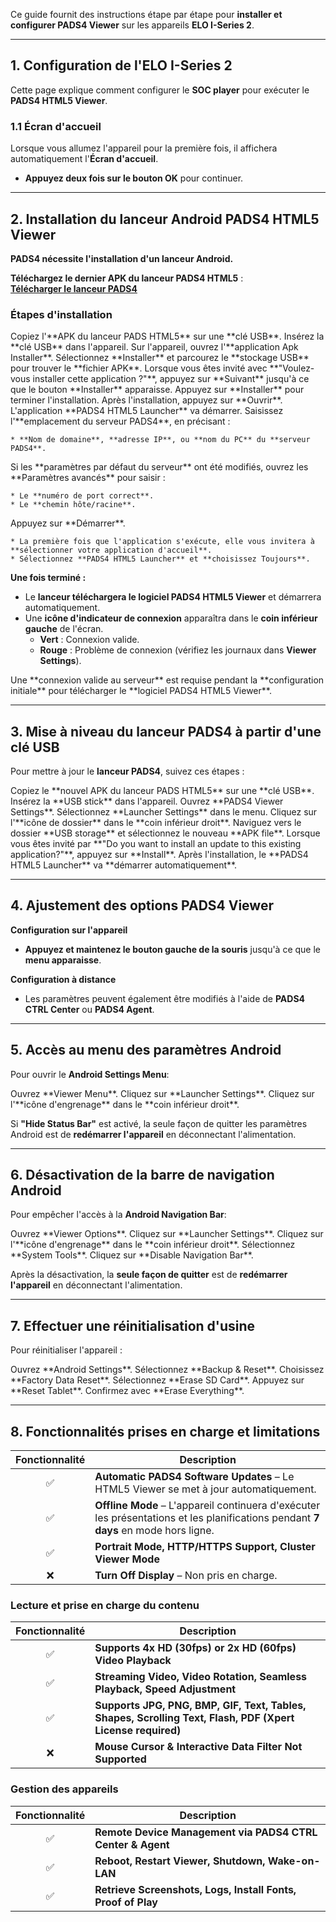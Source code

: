 Ce guide fournit des instructions étape par étape pour **installer et configurer PADS4 Viewer** sur les appareils **ELO I-Series 2**.

***

## **1. Configuration de l'ELO I-Series 2**

Cette page explique comment configurer le **SOC player** pour exécuter le **PADS4 HTML5 Viewer**.

### **1.1 Écran d'accueil**

Lorsque vous allumez l'appareil pour la première fois, il affichera automatiquement l'**Écran d'accueil**.

* **Appuyez deux fois sur le bouton OK** pour continuer.

***

## **2. Installation du lanceur Android PADS4 HTML5 Viewer**

**PADS4 nécessite l'installation d'un lanceur Android.**

**Téléchargez le dernier APK du lanceur PADS4 HTML5** :\
**[Télécharger le lanceur PADS4](http://go.pads4.com/?fwlink=1004)**

### **Étapes d'installation**

<Steps>
  <Step title="Première étape">
    Copiez l'**APK du lanceur PADS HTML5** sur une **clé USB**.
  </Step>

  <Step title="Deuxième étape">
    Insérez la **clé USB** dans l'appareil.
  </Step>

  <Step title="Troisième étape">
    Sur l'appareil, ouvrez l'**application Apk Installer**.
  </Step>

  <Step title="Quatrième étape">
    Sélectionnez **Installer** et parcourez le **stockage USB** pour trouver le **fichier APK**.
  </Step>

  <Step title="Cinquième étape">
    Lorsque vous êtes invité avec **"Voulez-vous installer cette application ?"**, appuyez sur **Suivant** jusqu'à ce que le bouton **Installer** apparaisse.
  </Step>

  <Step title="Sixième étape">
    Appuyez sur **Installer** pour terminer l'installation.
  </Step>

  <Step title="Septième étape">
    Après l'installation, appuyez sur **Ouvrir**.
  </Step>

  <Step title="Huitième étape">
    L'application **PADS4 HTML5 Launcher** va démarrer. Saisissez l'**emplacement du serveur PADS4**, en précisant :

    * **Nom de domaine**, **adresse IP**, ou **nom du PC** du **serveur PADS4**.
  </Step>

  <Step title="Neuvième étape - *Facultatif*">
    Si les **paramètres par défaut du serveur** ont été modifiés, ouvrez les **Paramètres avancés** pour saisir :

    * Le **numéro de port correct**.
    * Le **chemin hôte/racine**.
  </Step>

  <Step title="Dixième étape">
    Appuyez sur **Démarrer**.

    * La première fois que l'application s'exécute, elle vous invitera à **sélectionner votre application d'accueil**.
    * Sélectionnez **PADS4 HTML5 Launcher** et **choisissez Toujours**.
  </Step>
</Steps>

**Une fois terminé :**

* Le **lanceur téléchargera le logiciel PADS4 HTML5 Viewer** et démarrera automatiquement.
* Une **icône d'indicateur de connexion** apparaîtra dans le **coin inférieur gauche** de l'écran.
  * **Vert** : Connexion valide.
  * **Rouge** : Problème de connexion (vérifiez les journaux dans **Viewer Settings**).

<Warning>
  Une **connexion valide au serveur** est requise pendant la **configuration initiale** pour télécharger le **logiciel PADS4 HTML5 Viewer**.
</Warning>

***

## **3. Mise à niveau du lanceur PADS4 à partir d'une clé USB**

Pour mettre à jour le **lanceur PADS4**, suivez ces étapes :

<Steps>
  <Step title="Première étape">
    Copiez le **nouvel APK du lanceur PADS HTML5** sur une **clé USB**.
  </Step>

  <Step title="Deuxième étape">
    Insérez la **USB stick** dans l'appareil.
  </Step>

  <Step title="Étape Trois">
    Ouvrez **PADS4 Viewer Settings**.
  </Step>

  <Step title="Étape Quatre">
    Sélectionnez **Launcher Settings** dans le menu.
  </Step>

  <Step title="Étape Cinq">
    Cliquez sur l'**icône de dossier** dans le **coin inférieur droit**.
  </Step>

  <Step title="Étape Six">
    Naviguez vers le dossier **USB storage** et sélectionnez le nouveau **APK file**.
  </Step>

  <Step title="Étape Sept">
    Lorsque vous êtes invité par **"Do you want to install an update to this existing application?"**, appuyez sur **Install**.
  </Step>

  <Step title="Étape Huit">
    Après l'installation, le **PADS4 HTML5 Launcher** va **démarrer automatiquement**.
  </Step>
</Steps>

***

## **4. Ajustement des options PADS4 Viewer**

**Configuration sur l'appareil**

* **Appuyez et maintenez le bouton gauche de la souris** jusqu'à ce que le **menu apparaisse**.

**Configuration à distance**

* Les paramètres peuvent également être modifiés à l'aide de **PADS4 CTRL Center** ou **PADS4 Agent**.

***

## **5. Accès au menu des paramètres Android**

Pour ouvrir le **Android Settings Menu**:

<Steps>
  <Step title="Étape Un">
    Ouvrez **Viewer Menu**.
  </Step>

  <Step title="Étape Deux">
    Cliquez sur **Launcher Settings**.
  </Step>

  <Step title="Étape Trois">
    Cliquez sur l'**icône d'engrenage** dans le **coin inférieur droit**.
  </Step>
</Steps>

<Warning>Si **"Hide Status Bar"** est activé, la seule façon de quitter les paramètres Android est de **redémarrer l'appareil** en déconnectant l'alimentation.</Warning>

***

## **6. Désactivation de la barre de navigation Android**

Pour empêcher l'accès à la **Android Navigation Bar**:

<Steps>
  <Step title="Étape Un">
    Ouvrez **Viewer Options**.
  </Step>

  <Step title="Étape Deux">
    Cliquez sur **Launcher Settings**.
  </Step>

  <Step title="Étape Trois">
    Cliquez sur l'**icône d'engrenage** dans le **coin inférieur droit**.
  </Step>

  <Step title="Étape Quatre">
    Sélectionnez **System Tools**.
  </Step>

  <Step title="Étape Cinq">
    Cliquez sur **Disable Navigation Bar**.
  </Step>
</Steps>

<Warning>Après la désactivation, la **seule façon de quitter** est de **redémarrer l'appareil** en déconnectant l'alimentation.</Warning>

***

## **7. Effectuer une réinitialisation d'usine**

Pour réinitialiser l'appareil :

<Steps>
  <Step title="Étape Un">
    Ouvrez **Android Settings**.
  </Step>

  <Step title="Étape Deux">
    Sélectionnez **Backup & Reset**.
  </Step>

  <Step title="Étape Trois">
    Choisissez **Factory Data Reset**.
  </Step>

  <Step title="Étape Quatre - *Optionnel*">
    Sélectionnez **Erase SD Card**.
  </Step>

  <Step title="Étape Cinq">
    Appuyez sur **Reset Tablet**.
  </Step>

  <Step title="Étape Six">
    Confirmez avec **Erase Everything**.
  </Step>
</Steps>

***

## **8. Fonctionnalités prises en charge et limitations**

| Fonctionnalité | Description                                                                                                                        |
| :------------: | ---------------------------------------------------------------------------------------------------------------------------------- |
|        ✅       | **Automatic PADS4 Software Updates** – Le HTML5 Viewer se met à jour automatiquement.                                              |
|        ✅       | **Offline Mode** – L'appareil continuera d'exécuter les présentations et les planifications pendant **7 days** en mode hors ligne. |
|        ✅       | **Portrait Mode, HTTP/HTTPS Support, Cluster Viewer Mode**                                                                         |
|        ❌       | **Turn Off Display** – Non pris en charge.                                                                                         |

### **Lecture et prise en charge du contenu**

| Fonctionnalité | Description                                                                                                |
| :------------: | ---------------------------------------------------------------------------------------------------------- |
|        ✅       | **Supports 4x HD (30fps) or 2x HD (60fps) Video Playback**                                                 |
|        ✅       | **Streaming Video, Video Rotation, Seamless Playback, Speed Adjustment**                                   |
|        ✅       | **Supports JPG, PNG, BMP, GIF, Text, Tables, Shapes, Scrolling Text, Flash, PDF (Xpert License required)** |
|        ❌       | **Mouse Cursor & Interactive Data Filter Not Supported**                                                   |

### **Gestion des appareils**

| Fonctionnalité | Description                                                  |
| :------------: | ------------------------------------------------------------ |
|        ✅       | **Remote Device Management via PADS4 CTRL Center & Agent**   |
|        ✅       | **Reboot, Restart Viewer, Shutdown, Wake-on-LAN**            |
|        ✅       | **Retrieve Screenshots, Logs, Install Fonts, Proof of Play** |

